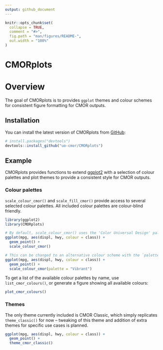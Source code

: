 ```yaml
---
output: github_document
---
```


<!-- README.md is generated from README.Rmd. Please edit that file -->

```r
knitr::opts_chunk$set(
  collapse = TRUE,
  comment = "#>",
  fig.path = "man/figures/README-",
  out.width = "100%"
)
```

# CMORplots

<!-- badges: start -->
<!-- badges: end -->

# Overview

The goal of CMORplots is to provides `ggplot` themes and colour schemes for consistent figure formatting for CMOR outputs.

## Installation

You can install the latest version of CMORplots from [GitHub](https://github.com/):

``` r
# install.packages("devtools")
devtools::install_github("uo-cmor/CMORplots")
```

## Example

CMORplots provides functions to extend [ggplot2](https://github.com/tidyverse/ggplot2) with a selection of colour palettes and plot themes to provide a consistent style for CMOR outputs.

### Colour palettes

`scale_colour_cmor()` and `scale_fill_cmor()` provide access to several selected colour palettes. All included colour palettes are colour-blind friendly.

```r
library(ggplot2)
library(CMORplots)

# By default, scale_colour_cmor() uses the 'Color Universal Design' palette (https://jfly.uni-koeln.de/color/#pallet)
ggplot(mpg, aes(displ, hwy, colour = class)) +
  geom_point() +
  scale_colour_cmor()

# This can be changed to an alternative colour scheme with the `palette` argument:
ggplot(mpg, aes(displ, hwy, colour = class)) +
  geom_point() +
  scale_colour_cmor(palette = "Vibrant")
```

To get a list of the available colour palettes by name, use `list_cmor_colours()`, or generate a figure showing all available colours:

```r
plot_cmor_colours()
```

### Themes

The only theme currently included is CMOR Classic, which simply replicates `theme_classic()` for now -- tweaking of this theme and addition of extra themes for specific use cases is planned.

```r
ggplot(mpg, aes(displ, hwy, colour = class)) +
  geom_point() +
  theme_cmor_classic()
```
